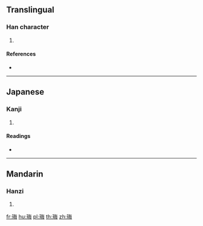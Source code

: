{{character info/new}}
==Translingual==

===Han character===
{{Han char|rn=96|rad=玉|as=07|sn=11|four=|canj=MGOWY}}

# {{defn|Han|sort=玉07}}

====References====
* {{Han ref|kx=0732.160|dkj=20998|hdz=21117.130|uh=73FB|ud=29691}}

----

==Japanese==

===Kanji===
{{ja-kanji|grade=|rs=玉07}}

# {{defn|lang=ja|sort=玉07}}

====Readings====
* {{ja-readings|on=[[ばい]] (bai), [[め]] (me), [[まい]] (mai)|kun=[[たま]] (tama)}}

----

==Mandarin==

===Hanzi===
{{cmn-hanzi|pin=[[méi]] ([[mei2]])|wg=mei<sup>2</sup>}}

# {{defn|lang=cmn|sort=玉07}}

[[fr:珻]]
[[hu:珻]]
[[pl:珻]]
[[th:珻]]
[[zh:珻]]